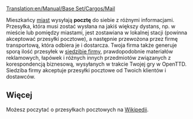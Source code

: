 [[Translation:en/Manual/Base Set/Cargos/Mail]]

{{en/Manual/Base Set/Cargos/Cargo|name=Poczta
|image=en/Manual/Base Set/Cargos/Mail.png
|produced=[[pl/Manual/Miasta]], [[pl/Archive/Manual/Siedziba firmy]]
|accepted=[[pl/Manual/Miasta]], [[pl/Archive/Manual/Siedziba firmy]]
}}

Mieszkańcy [[pl/Manual/Miasta|miast]] wysyłają '''pocztę''' do siebie z różnymi informacjami. Przesyłka, która musi zostać wysłana na jakiś większy dystans, np. w mieście lub pomiędzy miastami, jest zostawiana w lokalnej stacji (powinna akceptować przesyłki pocztowe), a następnie przewożona przez firmę transportową, która odbiera je i dostarcza.
Twoja firma także generuje sporą ilość przesyłek w [[pl/Archive/Manual/Siedziba firmy|siedzibie firmy]], prawdopodobnie materiałów reklamowych, łapówek i różnych innych przedmiotów związanych z korespondencją biznesową, wysyłanych w trakcie Twojej gry w OpenTTD. Siedziba firmy akceptuje przesyłki pocztowe od Twoich klientów i dostawców. 

==Więcej==
Możesz poczytać o przesyłkach pocztowych na [https://pl.wikipedia.org/wiki/Poczta Wikipedii].